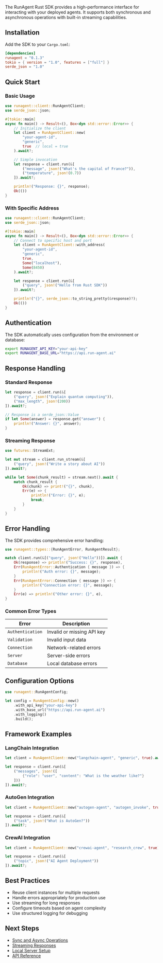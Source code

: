 The RunAgent Rust SDK provides a high-performance interface for interacting with your deployed agents. It supports both synchronous and asynchronous operations with built-in streaming capabilities.

## Installation

Add the SDK to your `Cargo.toml`:

```toml
[dependencies]
runagent = "0.1.3"
tokio = { version = "1.0", features = ["full"] }
serde_json = "1.0"
```

## Quick Start

### Basic Usage

```rust
use runagent::client::RunAgentClient;
use serde_json::json;

#[tokio::main]
async fn main() -> Result<(), Box<dyn std::error::Error>> {
    // Initialize the client
    let client = RunAgentClient::new(
        "your-agent-id",
        "generic", 
        true  // local = true
    ).await?;

    // Simple invocation
    let response = client.run(&[
        ("message", json!("What's the capital of France?")),
        ("temperature", json!(0.7))
    ]).await?;

    println!("Response: {}", response);
    Ok(())
}
```

### With Specific Address

```rust
use runagent::client::RunAgentClient;
use serde_json::json;

#[tokio::main]
async fn main() -> Result<(), Box<dyn std::error::Error>> {
    // Connect to specific host and port
    let client = RunAgentClient::with_address(
        "your-agent-id",
        "generic",
        true,
        Some("localhost"),
        Some(8450)
    ).await?;

    let response = client.run(&[
        ("query", json!("Hello from Rust SDK"))
    ]).await?;

    println!("{}", serde_json::to_string_pretty(&response)?);
    Ok(())
}
```

## Authentication

The SDK automatically uses configuration from the environment or database:

```bash
export RUNAGENT_API_KEY="your-api-key"
export RUNAGENT_BASE_URL="https://api.run-agent.ai"
```

## Response Handling

### Standard Response

```rust
let response = client.run(&[
    ("query", json!("Explain quantum computing")),
    ("max_length", json!(200))
]).await?;

// Response is a serde_json::Value
if let Some(answer) = response.get("answer") {
    println!("Answer: {}", answer);
}
```

### Streaming Response

```rust
use futures::StreamExt;

let mut stream = client.run_stream(&[
    ("query", json!("Write a story about AI"))
]).await?;

while let Some(chunk_result) = stream.next().await {
    match chunk_result {
        Ok(chunk) => print!("{}", chunk),
        Err(e) => {
            println!("Error: {}", e);
            break;
        }
    }
}
```

## Error Handling

The SDK provides comprehensive error handling:

```rust
use runagent::types::{RunAgentError, RunAgentResult};

match client.run(&[("query", json!("Hello"))]).await {
    Ok(response) => println!("Success: {}", response),
    Err(RunAgentError::Authentication { message }) => {
        println!("Auth error: {}", message);
    }
    Err(RunAgentError::Connection { message }) => {
        println!("Connection error: {}", message);
    }
    Err(e) => println!("Other error: {}", e),
}
```

### Common Error Types

| Error | Description |
|-------|-------------|
| `Authentication` | Invalid or missing API key |
| `Validation` | Invalid input data |
| `Connection` | Network-related errors |
| `Server` | Server-side errors |
| `Database` | Local database errors |

## Configuration Options

```rust
use runagent::RunAgentConfig;

let config = RunAgentConfig::new()
    .with_api_key("your-api-key")
    .with_base_url("https://api.run-agent.ai")
    .with_logging()
    .build();
```

## Framework Examples

### LangChain Integration

```rust
let client = RunAgentClient::new("langchain-agent", "generic", true).await?;

let response = client.run(&[
    ("messages", json!([
        {"role": "user", "content": "What is the weather like?"}
    ]))
]).await?;
```

### AutoGen Integration

```rust
let client = RunAgentClient::new("autogen-agent", "autogen_invoke", true).await?;

let response = client.run(&[
    ("task", json!("What is AutoGen?"))
]).await?;
```

### CrewAI Integration

```rust
let client = RunAgentClient::new("crewai-agent", "research_crew", true).await?;

let response = client.run(&[
    ("topic", json!("AI Agent Deployment"))
]).await?;
```

## Best Practices

- Reuse client instances for multiple requests
- Handle errors appropriately for production use
- Use streaming for long responses
- Configure timeouts based on agent complexity
- Use structured logging for debugging

## Next Steps

- [Sync and Async Operations](/sdk/rust/async-operations)
- [Streaming Responses](/sdk/rust/streaming)
- [Local Server Setup](/sdk/rust/local-server)
- [API Reference](/sdk/rust/api-reference)
```
